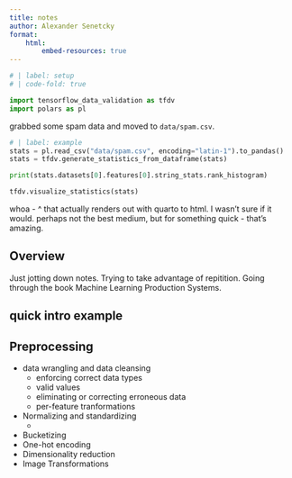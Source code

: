 ```yaml
---
title: notes
author: Alexander Senetcky
format:
    html:
        embed-resources: true
---
```


```python
# | label: setup
# | code-fold: true

import tensorflow_data_validation as tfdv
import polars as pl
```

grabbed some spam data and moved to `data/spam.csv`.

```python
# | label: example
stats = pl.read_csv("data/spam.csv", encoding="latin-1").to_pandas()
stats = tfdv.generate_statistics_from_dataframe(stats)

print(stats.datasets[0].features[0].string_stats.rank_histogram)

tfdv.visualize_statistics(stats)
```

whoa - ^ that actually renders out with quarto to html.
I wasn't sure if it would. perhaps not the best medium, but for
something quick - that's amazing.

## Overview

Just jotting down notes. Trying to take advantage of repitition.
Going through the book Machine Learning Production Systems.

## quick intro example

## Preprocessing

- data wrangling and data cleansing
    - enforcing correct data types
    - valid values
    - eliminating or correcting erroneous data
    - per-feature tranformations
- Normalizing and standardizing
    - 
- Bucketizing
- One-hot encoding
- Dimensionality reduction
- Image Transformations

```python

```